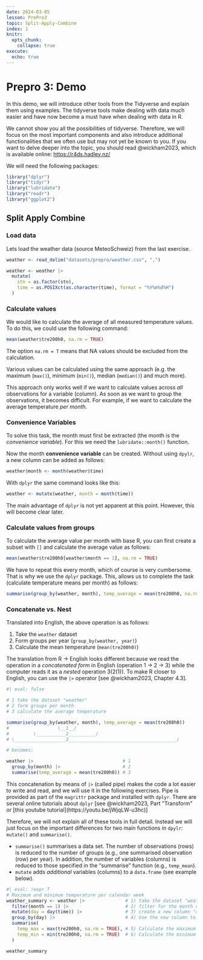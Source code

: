 ```yaml
---
date: 2024-03-05
lesson: PrePro3
topic: Split-Apply-Combine
index: 1
knitr:
  opts_chunk:
    collapse: true
execute:
  echo: true
---
```


# Prepro 3: Demo

In this demo, we will introduce other tools from the Tidyverse and explain them using examples. The tidyverse tools make dealing with data much easier and have now become a must have when dealing with data in R.

We cannot show you all the possibilities of tidyverse. Therefore, we will focus on the most important components and also introduce additional functionalities that we often use but may not yet be known to you. If you want to delve deeper into the topic, you should read @wickham2023, which is available online: <https://r4ds.hadley.nz/>

We will need the following packages:

```r
library("dplyr")
library("tidyr")
library("lubridate")
library("readr")
library("ggplot2")
```

## Split Apply Combine

### Load data

Lets load the weather data (source MeteoSchweiz) from the last exercise.

```r
weather <- read_delim("datasets/prepro/weather.csv", ",")

weather <- weather |>
  mutate(
    stn = as.factor(stn),
    time = as.POSIXct(as.character(time), format = "%Y%m%d%H")
  )
```

### Calculate values

We would like to calculate the average of all measured temperature values. To do this, we could use the following command:

```r
mean(weather$tre200h0, na.rm = TRUE)
```

The option `na.rm = T` means that NA values should be excluded from the calculation.

Various values can be calculated using the same approach (e.g. the maximum (`max()`), minimum (`min()`), median (`median()`) and much more).

This approach only works well if we want to calculate values across *all* observations for a variable (column). As soon as we want to group the observations, it becomes difficult. For example, if we want to calculate the average temperature *per month*.

### Convenience Variables

To solve this task, the month must first be extracted (the month is the *convenience variable*). For this we need the `lubridate::month()` function.

Now the month **convenience variable** can be created. Without using `dpylr`, a new column can be added as follows:

```r
weather$month <- month(weather$time)
```

With `dplyr` the same command looks like this:

```r
weather <- mutate(weather, month = month(time))
```

The main advantage of `dplyr` is not yet apparent at this point. However, this will become clear later.

### Calculate values from groups

To calculate the average value per month with base R, you can first create a subset with `[]` and calculate the average value as follows:

```r
mean(weather$tre200h0[weather$month == 1], na.rm = TRUE)
```

We have to repeat this every month, which of course is very cumbersome. That is why we use the `dplyr` package. This, allows us to complete the task (calculate temperature means per month) as follows:

```r
summarise(group_by(weather, month), temp_average = mean(tre200h0, na.rm = TRUE))
```

### Concatenate vs. Nest

Translated into English, the above operation is as follows:

1) Take the `weather` dataset
2) Form groups per year  (`group_by(weather, year)`)
3) Calculate the mean temperature (`mean(tre200h0)`)

The translation from R -> English looks different because we read the operation in a *concatenated form* in English (operation 1 → 2 → 3) while the computer reads it as a *nested* operation 3(2(1)). To make R closer to English, you can use the `|>` operator [see @wickham2023, Chapter 4.3].

```r
#| eval: false

# 1 take the dataset "weather"
# 2 form groups per month
# 3 calculate the average temperature

summarise(group_by(weather, month), temp_average = mean(tre200h0))
#                  \__1__/
#         \___________2__________/
# \___________________3________________________________________/

# becomes:

weather |>                                 # 1
  group_by(month) |>                       # 2
  summarise(temp_average = mean(tre200h0)) # 3
```

This concatenation by means of `|>` (called pipe) makes the code a lot easier to write and read, and we will use it in the following exercises. Pipe is provided as part of the `magrittr` package and installed with `dplyr`.
There are several online tutorials about `dplyr` [see @wickham2023, Part "Transform" or [this youtube tutorial](https://youtu.be/jWjqLW-u3hc)]

Therefore, we will not explain all of these tools in full detail. Instead we will just focus on the important differences for two main functions in `dpylr`: `mutate()` and `summarise()`.

- `summarise()` summarises a data set. The number of observations (rows) is reduced to the number of groups (e.g., one summarised observation (row) per year). In addition, the number of variables (columns) is reduced to those specified in the "summarise" function (e.g., `temp_mean`).
- `mutate` adds *additional* variables (columns) to a `data.frame` (see example below).

```r
#| eval: !expr T
# Maximum and minimum temperature per calendar week
weather_summary <- weather |>               # 1) take the dataset "weather"
  filter(month == 1) |>                     # 2) filter for the month of January
  mutate(day = day(time)) |>                # 3) create a new column "day"
  group_by(day) |>                          # 4) Use the new column to form groups
  summarise(
    temp_max = max(tre200h0, na.rm = TRUE), # 5) Calculate the maximum
    temp_min = min(tre200h0, na.rm = TRUE)  # 6) Calculate the minimum
  )

weather_summary
```


<!-- 
## Reshaping data

### Wide → long

Tables can be transformed from *wide* to* long* using `tidyr` (see ^[ https://r4ds.had.co.nz/tidy-data.html#pivoting]). This package also works perfectly with piping (`|>`).

```r
weather_summary |>
  pivot_longer(c(temp_max, temp_min))
```

In the `pivot_longer()` command, we have to define which columns should be summarised (in this case: `temp_max`, `temp_min`, `temp_mean`). Alternatively, we can specify which columns we do *not* want to summarise:

```r
weather_summary |>
  pivot_longer(-day)
```

If we want to set the names of new columns (instead of `name` and `value`), this can be achieved by using `names_to` or `values_to`:

```r
weather_summary_long <- weather_summary |>
  pivot_longer(-day, names_to = "MeasurementType", values_to = "MeasurementValue")
```

The first 6 lines of `weather_summary_long`:

```r
#| echo: false
#| purl: false

knitr::kable(head(weather_summary_long))
```

The first 6 lines of `weather_sry`:

```r
#| echo: false
#| purl: false

knitr::kable(head(weather_summary, 6))
```

Note: `weather_summary_long` comprises 62 observations (rows), which is twice as much as `weather_summary`, because we have combined two of the columns.

```r
nrow(weather_summary)
nrow(weather_summary_long)
```

Long tables are more practical in many situations. For example, visualising using `ggplot2` (you will learn about this package in the "InfoVis" block) is much easier with *long tables*.

```r
ggplot(weather_summary_long, aes(day, MeasurementValue, colour = MeasurementType)) +
  geom_line()
```

### Long → wide

The counterpart to `pivot_longer` is `pivot_wider`. This function allows us to convert a *long* table into a *wide* one. To do this, we must specify in `names_from` which column the new column names should be created from (`names_from`) and  which column the values should originate from (`values_from`):

```r
weather_summary_long |>
  pivot_wider(names_from = MeasurementType, values_from = MeasurementValue)
```

For comparison: We have to plot each column individually in `ggplot2` for a *wide* table. While this is not a problem when we are only working with a few variables, like here, with a high number this quickly becomes tedious.

```r
ggplot(weather_summary) +
  geom_line(aes(day, temp_max)) +
  geom_line(aes(day, temp_min))
```

-->